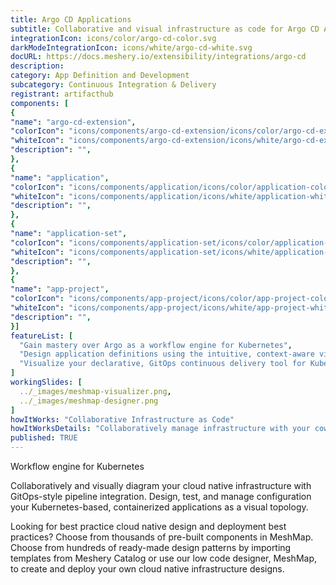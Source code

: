 ```yaml
---
title: Argo CD Applications
subtitle: Collaborative and visual infrastructure as code for Argo CD Applications
integrationIcon: icons/color/argo-cd-color.svg
darkModeIntegrationIcon: icons/white/argo-cd-white.svg
docURL: https://docs.meshery.io/extensibility/integrations/argo-cd
description: 
category: App Definition and Development
subcategory: Continuous Integration & Delivery
registrant: artifacthub
components: [
{
"name": "argo-cd-extension",
"colorIcon": "icons/components/argo-cd-extension/icons/color/argo-cd-extension-color.svg",
"whiteIcon": "icons/components/argo-cd-extension/icons/white/argo-cd-extension-white.svg",
"description": "",
},
{
"name": "application",
"colorIcon": "icons/components/application/icons/color/application-color.svg",
"whiteIcon": "icons/components/application/icons/white/application-white.svg",
"description": "",
},
{
"name": "application-set",
"colorIcon": "icons/components/application-set/icons/color/application-set-color.svg",
"whiteIcon": "icons/components/application-set/icons/white/application-set-white.svg",
"description": "",
},
{
"name": "app-project",
"colorIcon": "icons/components/app-project/icons/color/app-project-color.svg",
"whiteIcon": "icons/components/app-project/icons/white/app-project-white.svg",
"description": "",
}]
featureList: [
  "Gain mastery over Argo as a workflow engine for Kubernetes",
  "Design application definitions using the intuitive, context-aware visual designer, MeshMap.",
  "Visualize your declarative, GitOps continuous delivery tool for Kubernetes."
]
workingSlides: [
  ../_images/meshmap-visualizer.png,
  ../_images/meshmap-designer.png
]
howItWorks: "Collaborative Infrastructure as Code"
howItWorksDetails: "Collaboratively manage infrastructure with your coworkers synchronously sharing the same designs."
published: TRUE
---
```

<p>
Workflow engine for Kubernetes
</p>
<p>
    Collaboratively and visually diagram your cloud native infrastructure with GitOps-style pipeline integration. Design, test, and manage configuration your Kubernetes-based, containerized applications as a visual topology.
</p>
<p>
    Looking for best practice cloud native design and deployment best practices? Choose from thousands of pre-built components in MeshMap. Choose from hundreds of ready-made design patterns by importing templates from Meshery Catalog or use our low code designer, MeshMap, to create and deploy your own cloud native infrastructure designs.
</p>
